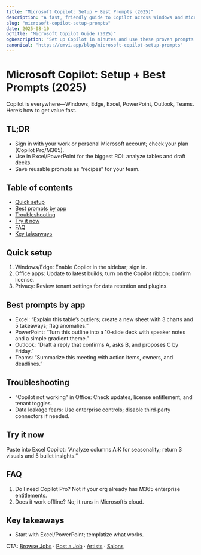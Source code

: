 ```yaml
---
title: "Microsoft Copilot: Setup + Best Prompts (2025)"
description: "A fast, friendly guide to Copilot across Windows and Microsoft 365—plus prompts that actually work."
slug: "microsoft-copilot-setup-prompts"
date: 2025-08-10
ogTitle: "Microsoft Copilot Guide (2025)"
ogDescription: "Set up Copilot in minutes and use these proven prompts for Excel, PowerPoint, Outlook, and Teams."
canonical: "https://emvi.app/blog/microsoft-copilot-setup-prompts"
---
```


# Microsoft Copilot: Setup + Best Prompts (2025)

Copilot is everywhere—Windows, Edge, Excel, PowerPoint, Outlook, Teams. Here’s how to get value fast.

## TL;DR
- Sign in with your work or personal Microsoft account; check your plan (Copilot Pro/M365).
- Use in Excel/PowerPoint for the biggest ROI: analyze tables and draft decks.
- Save reusable prompts as “recipes” for your team.

## Table of contents
- [Quick setup](#quick-setup)
- [Best prompts by app](#best-prompts-by-app)
- [Troubleshooting](#troubleshooting)
- [Try it now](#try-it-now)
- [FAQ](#faq)
- [Key takeaways](#key-takeaways)

## Quick setup
1) Windows/Edge: Enable Copilot in the sidebar; sign in.
2) Office apps: Update to latest builds; turn on the Copilot ribbon; confirm license.
3) Privacy: Review tenant settings for data retention and plugins.

## Best prompts by app
- Excel: “Explain this table’s outliers; create a new sheet with 3 charts and 5 takeaways; flag anomalies.”
- PowerPoint: “Turn this outline into a 10‑slide deck with speaker notes and a simple gradient theme.”
- Outlook: “Draft a reply that confirms A, asks B, and proposes C by Friday.”
- Teams: “Summarize this meeting with action items, owners, and deadlines.”

## Troubleshooting
- “Copilot not working” in Office: Check updates, license entitlement, and tenant toggles.
- Data leakage fears: Use enterprise controls; disable third‑party connectors if needed.

## Try it now
Paste into Excel Copilot: “Analyze columns A:K for seasonality; return 3 visuals and 5 bullet insights.”

## FAQ
1) Do I need Copilot Pro? Not if your org already has M365 enterprise entitlements.
2) Does it work offline? No; it runs in Microsoft’s cloud.

## Key takeaways
- Start with Excel/PowerPoint; templatize what works.

CTA: [Browse Jobs](/jobs) · [Post a Job](/post-job) · [Artists](/artists) · [Salons](/salons)

<script type="application/ld+json">
{"@context":"https://schema.org","@type":"Article","headline":"Microsoft Copilot: Setup + Best Prompts (2025)","datePublished":"2025-08-10","author":{"@type":"Organization","name":"EmviApp"}}
</script>
<script type="application/ld+json">
{"@context":"https://schema.org","@type":"BreadcrumbList","itemListElement":[{"@type":"ListItem","position":1,"name":"Blog","item":"https://emvi.app/blog"},{"@type":"ListItem","position":2,"name":"AI Tools","item":"https://emvi.app/blog/ai"},{"@type":"ListItem","position":3,"name":"Microsoft Copilot Guide"}]}
</script>
<script type="application/ld+json">
{"@context":"https://schema.org","@type":"FAQPage","mainEntity":[{"@type":"Question","name":"Do I need Copilot Pro?","acceptedAnswer":{"@type":"Answer","text":"Not if your org already has M365 enterprise entitlements."}},{"@type":"Question","name":"Does it work offline?","acceptedAnswer":{"@type":"Answer","text":"No. It runs in Microsoft’s cloud."}}]}
</script>
